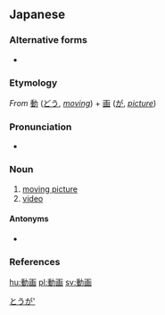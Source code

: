 {{also|动画|動畫}}
==Japanese==
{{ja-kanjitab|どう|が|yomi=on}}

===Alternative forms===
* {{l|ja|動画像|tr=dōgazō|sc=Jpan}}

===Etymology===
''From'' [[動]] ([[どう]], ''[[moving]]'') + [[画]] ([[が]], ''[[picture]]'')

===Pronunciation===
* {{ja-pron|どうが|y=o|acc=0|acc_ref=NHK}}

===Noun===
{{ja-noun|どうが|kyu=動畫}}

# [[moving picture]]
# [[video]]

====Antonyms====
* {{l|ja|静止画|tr=seishiga|sc=Jpan}}

===References===
<references/>

[[Category:ja:Computing|とうが']]

[[hu:動画]]
[[pl:動画]]
[[sv:動画]]